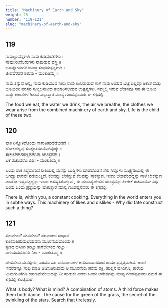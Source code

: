 ```yaml
---
title: "Machinery of Earth and Sky"
weight: 25
number: "119-121"
slug: "machinery-of-earth-and-sky"
---
```


## 119

ನಾವುಣ್ಣುವನ್ನಗಳು ನಾವು ಕುಡಿವುದಕಗಳು ।  
ನಾವುಸಿರುವೆಲರುಗಳು ನಾವುಡುವ ವಸ್ತ್ರ ॥  
ಭೂವ್ಯೋಮಗಳ ಯಂತ್ರ ಸಂಘದುತ್ಪನ್ನಗಳು ।  
ಜೀವವೆರಡರ ಶಿಶುವು - ಮಂಕುತಿಮ್ಮ ॥

ನಾವು ತಿನ್ನುವ ಆನ್ನ, ನಾವು ಕುಡಿಯುವ ನೀರು ನಾವು ಉಸಿರಾಡುವ ಗಾಳಿ ನಾವು ಉಡುವ ಬಟ್ಟೆ ಎಲ್ಲವೂ ಆಕಾಶ ಮತ್ತು ಭೂಮಿಯ ಪರಸ್ಪರ ಸಮ್ಮಿಲನದಿಂದ ತಯಾರಿಸಲ್ಪಡುವ ಉತ್ಪನ್ನಗಳು. ನಮ್ಮಲ್ಲಿ ಇರುವ ಚೇತನವೂ ಸಹ ಈ ಭೂಮಿ ಮತ್ತು ಆಕಾಶಗಳ ಶಿಶುವೆ ಎನ್ನುತ್ತಾರೆ ಮಾನ್ಯ ಗುಂಡಪ್ಪನವರು ಈ ಕಗ್ಗದಲ್ಲಿ.

The food we eat, the water we drink, the air we breathe, the clothes we wear arise from the combined machinery of earth and sky. Life is the child of these two.

## 120

ಪಾಕ ನಿನ್ನೊಳದೊಂದು ಸಾಗುತಿಹುದೆಡೆಬಿಡದೆ ।  
ಲೋಕದೆಲ್ಲವು ಸೂಕ್ಷ್ಮಗತಿಯಿನೊಳವೊಕ್ಕು ॥  
ಸಾಕುಬೇಕುಗಳೆಲ್ಲವದರಿನಾ ಯಂತ್ರವನು ।  
ಏಕೆ ರಚಿಸಿದನೊ ವಿಧಿ! - ಮಂಕುತಿಮ್ಮ ॥

ಒಂದು ಪಾಕ ಸಿದ್ಧವಾಗುವ ರೀತಿಯಲ್ಲಿ ಮನಸ್ಸು ಬುದ್ಧಿಗಳು ದೇಹದೊಡನೆ ಸೇರಿ ನಿನ್ನೊಳು ಸೂಕ್ಷ್ಮಗತಿಯಲ್ಲಿ ಈ ಜಗದ್ವ್ಯಾಪಾರವೇ ನಡೆಯುತ್ತಿದೆ. ಕೆಲವನ್ನು ಬೇಕೆನ್ನುವ ಕೆಲವನ್ನು ಸಾಕೆನ್ನುವ. ಇಂದು ಬೇಡವೆಂದದ್ದನ್ನು ನಾಳೆ ಬೇಕೆನ್ನುವ ಎಂದೋ ಇಷ್ಟಪಟ್ಟದ್ದನ್ನು ಇಂದು ಅಸಹ್ಯಿಸಿಕೊಳ್ಳುವ , ಈ ಮನುಷ್ಯದೇಹದ ಯಂತ್ರವನ್ನು ಹೀಗೇಕೆ ರಚಿಸಿದನೋ ವಿಧಿ ಎಂದು ಒಂದು ಪ್ರಶ್ನೆಯನ್ನು ಹಾಕುತ್ತಾರೆ ಮಾನ್ಯ ಗುಂಡಪ್ಪನವರು ಈ ಕಗ್ಗದಲ್ಲಿ.

There is, within you, a constant cooking. Everything in the world enters you in subtle ways. This machinery of likes and dislikes - Why did fate construct such a thing?

## 121

ತನುವೇನು? ಮನವೇನು? ಪರಮಾಣು ಸಂಧಾನ ।  
ಕುಣಿಸುತಿಹುದುಭಯವನು ಮೂರನೆಯದೊಂದು ॥  
ತೃಣದ ಹಸಿರಿನ ಹುಟ್ಟು ತಾರೆಯೆಸಕದ ಗುಟ್ಟು ।  
ದಣಿಯದದನರನು ನೀಂ - ಮಂಕುತಿಮ್ಮ ॥

ದೇಹವೇನು ಮನಸ್ಸೇನು, ಎರಡೂ ಸಹ ಪರಮಾಣುಗಳ ಅನುಸಂದಾನದಿಂದ ಕಾರ್ಯಪ್ರವೃತ್ತವಾಗಿವೆ. ಆದರೆ ಇವರೆಡನ್ನೂ ಸಂಧಿ ಮಾಡಿ ಆಡಿಸುತಿರುವುದು ಆ ಮೂರನೆಯ ಪರಮ ಶಕ್ತಿ. ಹುಲ್ಲಿನ ಹಸಿರಿಗೂ, ತಾರೆಯ ಮಿನುಗುವಿಕೆಗೂ ಕಾರಣವೇನೆಂಬುದನ್ನು ನೀ ಹುಡುಕು ಎಂದು ಒಂದು ಆದೇಶವನ್ನು ಮಾನ್ಯ ಗುಂಡಪ್ಪನವರು ನಮಗೆ ಈ ಕಗ್ಗದಲ್ಲಿ ಕೊಟ್ಟಿದಾರೆ.

What is body? What is mind? A combination of atoms. A third force makes them both dance. The cause for the green of the grass, the secret of the twinkling of the stars. Search that tirelessly.
